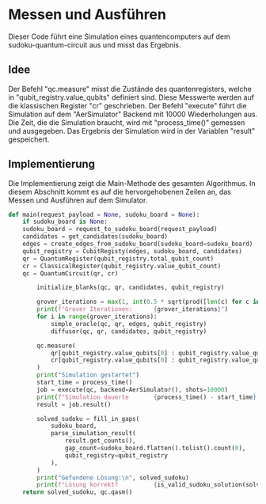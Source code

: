 # Messen und Ausführen
Dieser Code führt eine Simulation eines quantencomputers auf dem sudoku-quantum-circuit aus und misst das Ergebnis.
## Idee
Der Befehl "qc.measure" misst die Zustände des quantenregisters, welche in "qubit_registry.value_qubits" definiert sind.
Diese Messwerte werden auf die klassischen Register "cr" geschrieben. Der Befehl "execute" führt die Simulation auf
dem "AerSimulator" Backend mit 10000 Wiederholungen aus. Die Zeit, die die Simulation braucht,
wird mit "process_time()" gemessen und ausgegeben.
Das Ergebnis der Simulation wird in der Variablen "result" gespeichert.

## Implementierung
Die Implementierung zeigt die Main-Methode des gesamten Algorithmus. In diesem Abschnitt kommt es auf die
hervorgehobenen Zeilen an, das Messen und Ausführen auf dem Simulator.
```python {19-27}
def main(request_payload = None, sudoku_board = None):
    if sudoku_board is None:
    sudoku_board = request_to_sudoku_board(request_payload)
    candidates = get_candidates(sudoku_board)
    edges = create_edges_from_sudoku_board(sudoku_board=sudoku_board)
    qubit_registry = CubitRegisty(edges, sudoku_board, candidates)
    qr = QuantumRegister(qubit_registry.total_qubit_count)
    cr = ClassicalRegister(qubit_registry.value_qubit_count)
    qc = QuantumCircuit(qr, cr)

        initialize_blanks(qc, qr, candidates, qubit_registry)

        grover_iterations = max(1, int(0.5 * sqrt(prod([len(c) for c in candidates]))))
        print(f"Grover Iterationen:      {grover_iterations}")
        for i in range(grover_iterations):
            simple_oracle(qc, qr, edges, qubit_registry)
            diffusor(qc, qr, candidates, qubit_registry)

        qc.measure(
            qr[qubit_registry.value_qubits[0] : qubit_registry.value_qubits[1] + 1],
            cr[qubit_registry.value_qubits[0] : qubit_registry.value_qubits[1] + 1],
        )
        print("Simulation gestartet")
        start_time = process_time()
        job = execute(qc, backend=AerSimulator(), shots=10000)
        print(f"Simulation dauerte       {process_time() - start_time} Sekunden")
        result = job.result()

        solved_sudoku = fill_in_gaps(
            sudoku_board,
            parse_simulation_result(
                result.get_counts(),
                gap_count=sudoku_board.flatten().tolist().count(0),
                qubit_registry=qubit_registry
            ),
        )
        print("Gefundene Lösung:\n", solved_sudoku)
        print(f"Lösung korrekt?          {is_valid_sudoku_solution(solved_sudoku)}")
    return solved_sudoku, qc.qasm()
```

